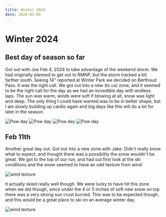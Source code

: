 ---
title: Winter 2024
date: 2024-02-05
---

# Winter 2024

## Best day of season so far

Got out with Joe Feb 4, 2024 to take advantage of the weekend storm. We had originally planned to get out to RMNP, but the storm tracked a bit farther south. Seeing 14" reported at Winter Park we decided on Berthoud Pass. It was the right call. We got out into a new (to us) zone, and it seemed to be the right call for the day as we had an incredible day with endless laps. The sun was warm, winds were soft if blowing at all, snow was light and deep. The only thing I could have wanted was to be in better shape, but I am slowly building up cardio again and big days like this will do a lot for later in the season.

<Image src={berth1} className={styles.image} alt="Pow day" placeholder="blur"/>
<Image src={berth2} className={styles.image} alt="Pow day" placeholder="blur"/>
<Image src={berth3} className={styles.image} alt="Pow day" placeholder="blur"/>
<Image src={berth4} className={styles.image} alt="Pow day" placeholder="blur"/>

## Feb 11th

Another great day out. Got out into a new zone with Jake. Didn't really know what to expect, and thought there was a possibility the snow wouldn't be great. We got to the top of our run, and had out first look at the ski conditions and the snow seemed to have an odd texture from wind

<Image src={feb11_1} className={styles.image} alt="wind texture" placeholder="blur"/>

It actually skied really well though. We were lucky to have hit this zone when we did though, since under the 4 or 5 inches of soft new snow on top there was a very strong sun crust burried. This was to be expected though, and this would be a great place to ski on an average winter day.

<Image src={feb11_2} className={styles.imageVert} alt="wind texture" placeholder="blur" />






